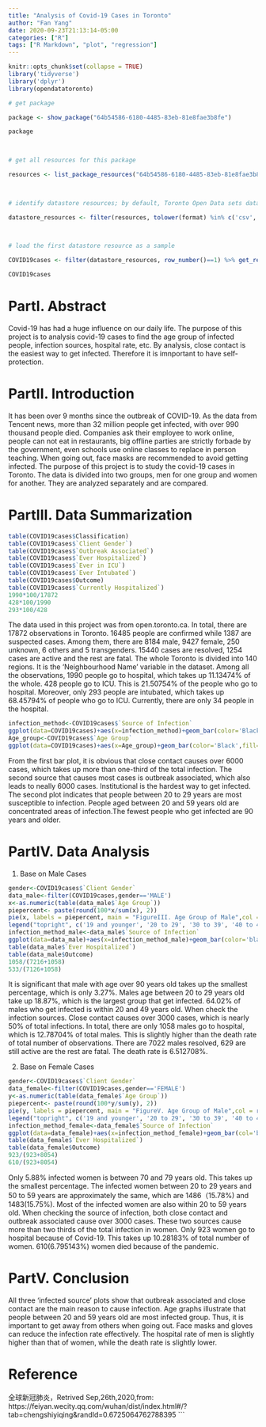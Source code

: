 ```yaml
---
title: "Analysis of Covid-19 Cases in Toronto"
author: "Fan Yang"
date: 2020-09-23T21:13:14-05:00
categories: ["R"]
tags: ["R Markdown", "plot", "regression"]
---
```


```r
knitr::opts_chunk$set(collapse = TRUE)
library('tidyverse')
library('dplyr')
library(opendatatoronto)

# get package

package <- show_package("64b54586-6180-4485-83eb-81e8fae3b8fe")

package

 

# get all resources for this package

resources <- list_package_resources("64b54586-6180-4485-83eb-81e8fae3b8fe")

 

# identify datastore resources; by default, Toronto Open Data sets datastore resource format to CSV for non-geospatial and GeoJSON for geospatial resources

datastore_resources <- filter(resources, tolower(format) %in% c('csv', 'geojson'))

 

# load the first datastore resource as a sample

COVID19cases <- filter(datastore_resources, row_number()==1) %>% get_resource()

COVID19cases
```

# PartI. Abstract
Covid-19 has had a huge influence on our daily life. The purpose of this project is to analysis covid-19 cases to find the age group of infected people, infection sources, hospital rate, etc. By analysis, close contact is the easiest way to get infected. Therefore it is imnportant to have self-protection.

# PartII. Introduction
It has been over 9 months since the outbreak of COVID-19. As the data from Tencent news, more than 32 million people get infected, with over 990 thousand people died. Companies ask their employee to work online, people can not eat in restaurants, big offline parties are strictly forbade by the government, even schools use online classes to replace in person teaching. When going out, face masks are recommended to avoid getting infected.
The purpose of this project is to study the covid-19 cases in Toronto. The data is divided into two groups, men for one group and women for another. They are analyzed separately and are compared.

# PartIII. Data Summarization

```r
table(COVID19cases$Classification)
table(COVID19cases$`Client Gender`)
table(COVID19cases$`Outbreak Associated`)
table(COVID19cases$`Ever Hospitalized`)
table(COVID19cases$`Ever in ICU`)
table(COVID19cases$`Ever Intubated`)
table(COVID19cases$Outcome)
table(COVID19cases$`Currently Hospitalized`)
1990*100/17872
428*100/1990
293*100/428
```
The data used in this project was from open.toronto.ca. In total, there are 17872 observations in Toronto. 16485 people are confirmed while 1387 are suspected cases. Among them, there are 8184 male, 9427 female, 250 unknown, 6 others and 5 transgenders. 15440 cases are resolved, 1254 cases are active and the rest  are fatal.  The whole Toronto is divided into 140 regions. It is the 'Neighbourhood Name' variable in the dataset. Among all the observations, 1990 people go to hospital, which takes up 11.13474% of the whole. 428 people go to ICU. This is 21.50754% of the people who go to hospital. Moreover, only 293 people are intubated, which takes up 68.45794% of people who go to ICU. Currently, there are only 34 people in the hospital.

```r
infection_method<-COVID19cases$`Source of Infection`
ggplot(data=COVID19cases)+aes(x=infection_method)+geom_bar(color='Black',fill='Light Blue')+coord_flip()+labs(title = "FigureI. Sources that Infect Covid_19")
Age_group<-COVID19cases$`Age Group`
ggplot(data=COVID19cases)+aes(x=Age_group)+geom_bar(color='Black',fill='white')+coord_flip()+labs(title = "FigureII. Age of People Get Infected")
```
From the first bar plot, it is obvious that close contact causes over 6000 cases, which takes up more than one-third of the total infection. The second source that causes most cases is outbreak associated, which also leads to neally 6000 cases. Institutional is the hardest way to get infected.
The second plot indicates that people between 20 to 29 years are most susceptible to infection. People aged between 20 and 59 years old are concentrated areas of infection.The fewest people who get infected are 90 years and older.

# PartIV. Data Analysis
1. Base on Male Cases
```r
gender<-COVID19cases$`Client Gender`
data_male<-filter(COVID19cases,gender=='MALE')
x<-as.numeric(table(data_male$`Age Group`))
piepercent<- paste(round(100*x/sum(x), 2))
pie(x, labels = piepercent, main = "FigureIII. Age Group of Male",col = rainbow(length(x)))
legend("topright", c('19 and younger', '20 to 29', '30 to 39', '40 to 49', '50 to 59', '60 to 69', '70 to 79', '80 to 89', '90 and older','NA'), cex = 0.8,fill =rainbow(length(x)))
infection_method_male<-data_male$`Source of Infection`
ggplot(data=data_male)+aes(x=infection_method_male)+geom_bar(color='black',fill=' red')+coord_flip()+labs(title = "FigureIV. Sources that Infect Covid_19 of Male")
table(data_male$`Ever Hospitalized`)
table(data_male$Outcome)
1058/(7216+1058)
533/(7126+1058)
```
It is significant that male with age over 90 years old takes up the smallest percentage, which is only 3.27%. Males age between 20 to 29 years old take up 18.87%, which is the largest group that get infected. 64.02% of males who get infected is within 20 and 49 years old. When check the infection sources. Close contact causes over 3000 cases, which is nearly 50% of total infections. In total, there are only 1058 males go to hospital, which is 12.78704% of total males. This is slightly higher than the death rate of total number of observations. There are 7022 males resolved, 629 are still active are the rest are fatal. The death rate is 6.512708%.

2. Base on Female Cases
```r
gender<-COVID19cases$`Client Gender`
data_female<-filter(COVID19cases,gender=='FEMALE')
y<-as.numeric(table(data_female$`Age Group`))
piepercent<- paste(round(100*y/sum(y), 2))
pie(y, labels = piepercent, main = "FigureV. Age Group of Male",col = rainbow(length(y)))
legend("topright", c('19 and younger', '20 to 29', '30 to 39', '40 to 49', '50 to 59', '60 to 69', '70 to 79', '80 to 89', '90 and older','NA'), cex = 0.8,fill =rainbow(length(y)))
infection_method_female<-data_female$`Source of Infection`
ggplot(data=data_female)+aes(x=infection_method_female)+geom_bar(col='black',fill='blue ')+coord_flip()+labs(title = "FigureVI. Sources that Infect Covid_19 of Female")
table(data_female$`Ever Hospitalized`)
table(data_female$Outcome)
923/(923+8054)
610/(923+8054)
```
Only 5.88% infected women is between 70 and 79 years old. This takes up the smallest percentage. The infected women between 20 to 29 years and 50 to 59 years are approximately the same, which are 1486（15.78%) and 1483(15.75%). Most of the infected women are also within 20 to 59 years old. When checking the source of infection, both close contact and outbreak associated cause over 3000 cases. These two sources cause more than two thirds of the total infection in women. Only 923 women go to hospital because of Covid-19. This takes up 10.28183% of total number of women. 610(6.795143%) women died because of the pandemic.

# PartV. Conclusion
All three 'infected source' plots show that outbreak associated and close contact are the main reason to cause infection. Age graphs illustrate that people between 20 and 59 years old are most infected group. Thus, it is important to get away from others when going out. Face masks and gloves can reduce the infection rate effectively. The hospital rate of men is slightly higher than that of women, while the death rate is slightly lower. 


# Reference
全球新冠肺炎，Retrived Sep,26th,2020,from: https://feiyan.wecity.qq.com/wuhan/dist/index.html#/?tab=chengshiyiqing&randId=0.6725064762788395
```

